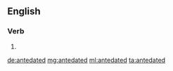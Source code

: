 ==English==

===Verb===
{{head|en|verb form}}

# {{en-past of|antedate}}

[[de:antedated]]
[[mg:antedated]]
[[ml:antedated]]
[[ta:antedated]]